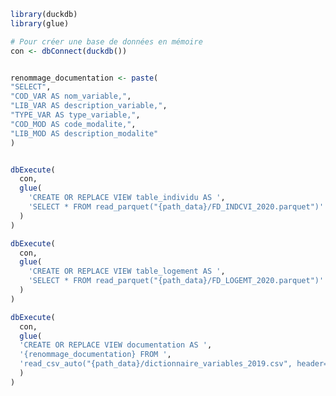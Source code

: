 ```r
library(duckdb)
library(glue)

# Pour créer une base de données en mémoire
con <- dbConnect(duckdb())


renommage_documentation <- paste(
"SELECT",
"COD_VAR AS nom_variable,",
"LIB_VAR AS description_variable,",
"TYPE_VAR AS type_variable,",
"COD_MOD AS code_modalite,",
"LIB_MOD AS description_modalite"
)


dbExecute(
  con,
  glue(  
    'CREATE OR REPLACE VIEW table_individu AS ',
    'SELECT * FROM read_parquet("{path_data}/FD_INDCVI_2020.parquet")'
  )
)

dbExecute(
  con,
  glue(  
    'CREATE OR REPLACE VIEW table_logement AS ',
    'SELECT * FROM read_parquet("{path_data}/FD_LOGEMT_2020.parquet")'
  )
)

dbExecute(
  con,
  glue(
  'CREATE OR REPLACE VIEW documentation AS ',
  '{renommage_documentation} FROM ',
  'read_csv_auto("{path_data}/dictionnaire_variables_2019.csv", header=true)'
  )
)
```
